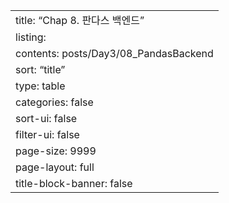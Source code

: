 ---
title: "Chap 8. 판다스 백엔드"
listing:
  contents: posts/Day3/08_PandasBackend
  sort: "title"
  type: table
  categories: false
  sort-ui: false
  filter-ui: false
  page-size: 9999
page-layout: full
title-block-banner: false
---